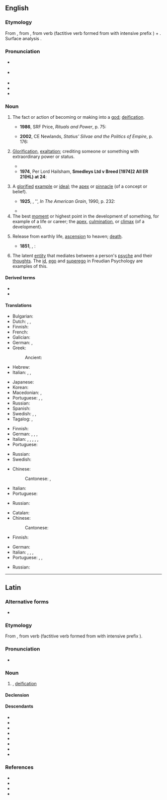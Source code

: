 ==English==
{{was wotd|2007|November|11}}

===Etymology===
From {{bor|en|la|apotheōsis}}, from {{der|en|grc|ἀποθέωσις}}, from verb {{m|grc|ἀποθεόω||deify}} (factitive verb formed from {{m|grc|θεός||God}} with intensive prefix {{m|grc|ἀπο-}}) + {{m|grc|-σις||forms noun of action}}. Surface analysis {{confix|en|apo|theo-|sis|nocat=1}}.

===Pronunciation===
* {{a|UK}} {{IPA|en|/əˌpɒθ.iːˈəʊ.sɪs/}}
* {{a|US}} {{IPA|en|/əˌpɑː.θiˈoʊ.sɪs/}}
* {{audio|en|En-uk-apotheosis.ogg|Audio (UK)}}
* {{audio|en|en-us-apotheosis.ogg|Audio (US)}}
* {{rhymes|en|əʊsɪs|s=5}}

===Noun===
{{en-noun|~|apotheoses}}

# The fact or action of becoming or making into a [[god]]; [[deification]].
#: {{syn|en|deification}}
#* '''1986''', SRF Price, ''Rituals and Power'', p. 75:
#*: {{quote|en|In Rome itself the official position was clear: the '''apotheosis''' of the emperor took place only after his death; this had to be officially recognized by the Senate, and only then did the emperor become a ''divus'' with an official cult.}}
#* '''2002''', CE Newlands, ''Statius' Silvae and the Politics of Empire'', p. 176:
#*: {{quote|en|As a former mortal who underwent '''apotheosis''', Hercules was important to the emperors.}}
# [[glorification|Glorification]], [[exaltation]]; crediting someone or something with extraordinary power or status.
#: {{syn|en|exaltation|glorification}}
#: {{ux|en|The turn of the century saw the '''apotheosis''' of digital technology.}}
#* {{RQ:Churchill Celebrity|chapter=5|passage=In the eyes of Mr. Farquhar Fenelon Cooke the '''apotheosis''' of the Celebrity was complete. The people of Asquith were not only willing to attend the house-warming, but had been worked up to the pitch of eagerness. The Celebrity as a matter of course was master of ceremonies.}}
#* '''1974''', Per Lord Hailsham, '''Smedleys Ltd v Breed [1974]2 All ER 21(HL) at 24''':
#*: {{quote|en|Thereafter, the caterpillar achieved a sort of posthumous '''apotheosis'''. From local authority to the Dorchester magistrates, from the Dorchester magistrates to a Divisional Court presided over by the Lord Chief Justice of England, from the Lord Chief Justice to the House of Lords, the immolated insect has at length plodded its methodical way to the highest tribunal in the land.}}
# A [[glorify|glorified]] [[example]] or [[ideal]]; the [[apex]] or [[pinnacle]] (of a concept or belief).
#: {{syn|en|apex|paragon}}
#* '''1925''', {{w|William Carlos Williams}}, '{{w|Edgar Allan Poe}}', ''In The American Grain'', 1990, p. 232:
#*: {{quote|en|In his despair he had nowhere to turn. It is the very '''apotheosis''' of the place and the time.}}
#* {{quote-journal
|en
|author=Katharine Viner
|authorlink=Katharine Viner
|date=May 6, 2011
|title=Adam Curtis: Have computers taken away our power?
|work=The Guardian
|url=https://www.theguardian.com/tv-and-radio/2011/may/06/adam-curtis-computers-documentary
|passage=In 2009, in the course of It Felt Like A Kiss, the sublime theatre event Curtis put on with Punchdrunk about the birth of hyper-consumerism, I was separated from the audience and sent down a long, dark corridor, which I took to represent the '''apotheosis''' of individualism.}}
# The best [[moment]] or highest point in the development of something, for example of a life or career; the [[apex]], [[culmination]], or [[climax]] (of a development).
#: {{syn|en|apex|climax|culmination|peak|pinnacle}}
#: {{ux|en|The '''apotheosis''' of her career was her appointment as chairman.}}
# {{lb|en|loosely}} Release from earthly life, [[ascension]] to heaven; [[death]].
#: {{syn|en|death}}
#* '''1851''', {{w|Herman Melville}}, ''{{w|Moby-Dick}}'':
#*: {{quote|en|Bear thee grimly, demigod! Up from the spray of thy ocean-perishing — straight up, leaps thy '''apotheosis'''!}}
# {{lb|en|psychology}} The latent [[entity]] that mediates between a person's [[psyche]] and their [[thought]]s. The [[id]], [[ego]] and [[superego]] in Freudian Psychology are examples of this.

====Derived terms====
* {{l|en|apotheosize}}
* {{l|en|apotheotic}}

====Translations====
{{trans-top|deification; becoming a god}}
* Bulgarian: {{t|bg|обожествяване}}
* Dutch: {{t+|nl|apotheose}}, {{t|nl|vergoding|f}}, {{t+|nl|verheerlijking|f}}
* Finnish: {{t+|fi|apoteoosi}}
* French: {{t+|fr|apothéose|f}}
* Galician: {{t+|gl|apoteose|f}}
* German: {{t|de|Gottwerdung|f}}, {{t+|de|Apotheose|f}}
* Greek:
*: Ancient: {{t|grc|ἀποθέωσις|f}}
* Hebrew: {{t|he|הַאֲלָהָה|f|tr=ha'alahá|sc=Hebr}}
* Italian: {{t+|it|apoteosi|f}}, {{t+|it|deificazione|f}}, {{t|it|divinizzazione|f}}
{{trans-mid}}
* Japanese: {{t|ja|神格化|tr=shinkakuka}}
* Korean: {{t|ko|신으로 모심}}
* Macedonian: {{t|mk|апотео́за|f}}, {{t|mk|боготворење|n}}
* Portuguese: {{t+|pt|apoteose|f}}, {{t+|pt|deificação|f}}, {{t+|pt|endeusamento|m}}
* Russian: {{t+|ru|обожествле́ние|n}}
* Spanish: {{t+|es|apoteosis|f}}
* Swedish: {{t+|sv|apoteos|c}}, {{t+|sv|förgudning|c}}, {{t+|sv|förhärligande|n}}
* Tagalog: {{t|tl|pagdidiyos}}, {{t|tl|pamamathala}}
{{trans-bottom}}

{{trans-top|glorification, exaltation}}
* Finnish: {{t+|fi|apoteoosi}}
* German: {{t|de|Vergötterung|f}}, {{t+|de|Apotheose|f}}, {{t|de|Verherrlichung|f}}, {{t+|de|Vergöttlichung|f}}
* Italian: {{t+|it|esaltazione|f}}, {{t+|it|apoteosi|f}}, {{t+|it|delirio|m}}, {{t+|it|glorificazione|f}}, {{t+|it|incensamento|m}}, {{t|it|magnificazione|f}}
* Portuguese: {{t+|pt|apoteose|f}}
{{trans-mid}}
* Russian: {{t+|ru|прославле́ние|n}}
* Swedish: {{t+|sv|förhärligande|n}}
{{trans-bottom}}

{{trans-top|glorified example or ideal}}
* Chinese:
*: Cantonese: {{t|yue|典範|tr=din2 faan6}}, {{t|yue|榜樣|tr=bong2 joeng6}}
* Italian: {{t+|it|apice|f}}
* Portuguese: {{t+|pt|apoteose|f}}
{{trans-mid}}
* Russian: {{t+|ru|апофео́з|m}}
{{trans-bottom}}

{{trans-top|best moment or highest point in the development of something}}
* Catalan: {{t+|ca|culminació}}
* Chinese:
*: Cantonese: {{t|yue|巔峯|tr=din1 fung1}}
* Finnish: {{t+|fi|huippu}}
{{trans-mid}}
* German: {{t+|de|Höhepunkt|m}}
* Italian: {{t+|it|apoteosi|f}}, {{t+|it|apice|f}}, {{t+|it|culmine|m}}, {{t+|it|trionfo|m}}
* Portuguese: {{t+|pt|apoteose|f}}, {{t+|pt|auge|m}}, {{t+|pt|ápice|m}}
{{trans-bottom}}

{{trans-top|release from earthly life}}
* Russian: {{t+|ru|вознесе́ние|n}}
{{trans-mid}}
{{trans-bottom}}

----

==Latin==

===Alternative forms===
* {{alter|la|apoth.||abbreviation}}

===Etymology===
From {{der|la|grc|ἀποθέωσις}}, from verb {{m|grc|ἀποθεόω||deify}} (factitive verb formed from {{m|grc|θεός||God}} with intensive prefix {{m|grc|ἀπο-}}).

===Pronunciation===
* {{la-IPA|apotheōsis}}

===Noun===
{{la-noun|apotheōsis<3>|g=f}}

# {{l|en|apotheosis}}, [[deification]]

====Declension====
{{la-ndecl|apotheōsis<3>}}

====Descendants====
{{top3}}
* {{desc|ca|apoteosi}}
* {{desc|en|apotheosis}}
* {{desc|fr|apothéose}}
* {{desc|gl|apoteose}}
* {{desc|it|apoteosi}}
* {{desc|oc|apoteòsi}}
* {{desc|pt|apoteose}}
* {{desc|es|apoteosis}}
{{bottom}}

===References===
* {{R:L&S}}
* {{R:Gaffiot}}
* {{R:Peck}}
* {{R:Smith's Antiquities}}